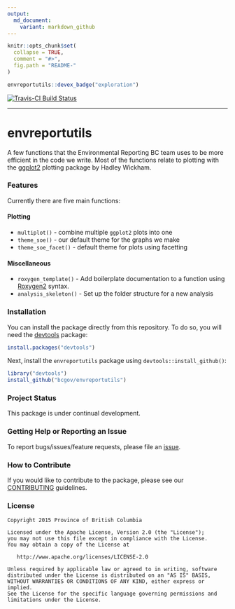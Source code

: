 ```yaml
---
output:
  md_document:
    variant: markdown_github
---
```


<!-- README.md is generated from README.Rmd. Please edit that file -->

```r
knitr::opts_chunk$set(
  collapse = TRUE,
  comment = "#>",
  fig.path = "README-"
)
```

```r
envreportutils::devex_badge("exploration")
```

[![Travis-CI Build Status](https://travis-ci.org/bcgov/envreportutils.svg?branch=master)](https://travis-ci.org/bcgov/envreportutils)

---

# envreportutils

A few functions that the Environmental Reporting BC team uses to be more
efficient in the code we write. Most of the functions relate to plotting with 
the [ggplot2](http://ggplot2.org/) plotting package by Hadley Wickham.

### Features

Currently there are five main functions:

#### Plotting

- `multiplot()` - combine multiple `ggplot2` plots into one
- `theme_soe()` - our default theme for the graphs we make
- `theme_soe_facet()` - default theme for plots using facetting

#### Miscellaneous

- `roxygen_template()` - Add boilerplate documentation to a function using
  [Roxygen2](https://github.com/klutometis/roxygen) syntax.
- `analysis_skeleton()` - Set up the folder structure for a new analysis

### Installation

You can install the package directly from this repository. To do so, you will 
need the [devtools](https://github.com/hadley/devtools/) package:

```r
install.packages("devtools")
```

Next, install the `envreportutils` package using `devtools::install_github()`:

```r
library("devtools")
install_github("bcgov/envreportutils")
```

### Project Status

This package is under continual development.

### Getting Help or Reporting an Issue

To report bugs/issues/feature requests, please file an [issue](https://github.com/bcgov/envreportutils/issues/).

### How to Contribute

If you would like to contribute to the package, please see our 
[CONTRIBUTING](CONTRIBUTING.md) guidelines.

### License

    Copyright 2015 Province of British Columbia

    Licensed under the Apache License, Version 2.0 (the "License");
    you may not use this file except in compliance with the License.
    You may obtain a copy of the License at 

       http://www.apache.org/licenses/LICENSE-2.0

    Unless required by applicable law or agreed to in writing, software
    distributed under the License is distributed on an "AS IS" BASIS,
    WITHOUT WARRANTIES OR CONDITIONS OF ANY KIND, either express or implied.
    See the License for the specific language governing permissions and
    limitations under the License.

